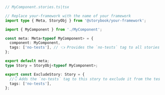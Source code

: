 ```ts
// MyComponent.stories.ts|tsx

// Replace your-framework with the name of your framework
import type { Meta, StoryObj } from '@storybook/your-framework';

import { MyComponent } from './MyComponent';

const meta: Meta<typeof MyComponent> = {
  component: MyComponent,
  tags: ['no-tests'], // 👈 Provides the `no-tests` tag to all stories in this file
};

export default meta;
type Story = StoryObj<typeof MyComponent>;

export const ExcludeStory: Story = {
  //👇 Adds the `no-tests` tag to this story to exclude it from the tests when enabled in the test-runner configuration
  tags: ['no-tests'],
};
```
